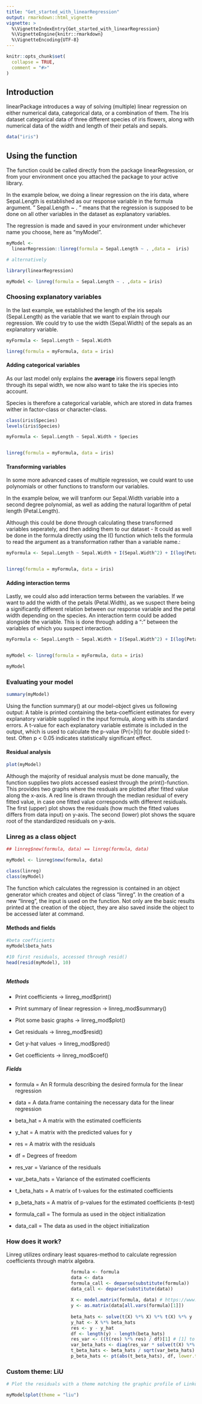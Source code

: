 ```yaml
---
title: "Get_started_with_linearRegression"
output: rmarkdown::html_vignette
vignette: >
  %\VignetteIndexEntry{Get_started_with_linearRegression}
  %\VignetteEngine{knitr::rmarkdown}
  %\VignetteEncoding{UTF-8}
---
```


```r
knitr::opts_chunk$set(
  collapse = TRUE,
  comment = "#>"
)
```

## Introduction

linearPackage introduces a way of solving (multiple) linear regression on either numerical data, categorical data, or a combination of them. The Iris dataset categorical data of three different species of iris flowers, along with numerical data of the width and length of their petals and sepals.

```r
data("iris")
```

## Using the function

The function could be called directly from the package linearRegression, or from your environment once you attached the package to your active library.

In the example below, we doing a linear regression on the iris data, where Sepal.Length is established as our response variable in the formula argument. " Sepal.Length \~ . " means that the regression is supposed to be done on all other variables in the dataset as explanatory variables.

The regression is made and saved in your environment under whichever name you choose, here as "myModel".

```r

myModel <- 
  linearRegression::linreg(formula = Sepal.Length ~ . ,data =  iris)

# alternatively

library(linearRegression)

myModel <- linreg(formula = Sepal.Length ~ . ,data = iris)
```

### Choosing explanatory variables

In the last example, we established the length of the iris sepals (Sepal.Length) as the variable that we want to explain through our regression. We could try to use the width (Sepal.Width) of the sepals as an explanatory variable.

```r

myFormula <- Sepal.Length ~ Sepal.Width

linreg(formula = myFormula, data = iris)
```

#### Adding categorical variables

As our last model only explains the **average** iris flowers sepal length through its sepal width, we now also want to take the iris species into account.

Species is therefore a categorical variable, which are stored in data frames wither in factor-class or character-class.

```r

class(iris$Species)
levels(iris$Species)

myFormula <- Sepal.Length ~ Sepal.Width + Species


linreg(formula = myFormula, data = iris)

```

#### Transforming variables

In some more advanced cases of multiple regression, we could want to use polynomials or other functions to transform our variables.

In the example below, we will tranform our Sepal.Width variable into a second degree polynomial, as well as adding the natural logarithm of petal length (Petal.Length).

Although this could be done through calculating these transformed variables seperately, and then adding them to our dataset - It could as well be done in the formula directly using the I() function which tells the formula to read the argument as a transformation rather than a variable name.:

```r


myFormula <- Sepal.Length ~ Sepal.Width + I(Sepal.Width^2) + I(log(Petal.Width)) + Species


linreg(formula = myFormula, data = iris)

```

#### Adding interaction terms

Lastly, we could also add interaction terms between the variables. If we want to add the width of the petals (Petal.Width), as we suspect there being a significantly different relation between our response variable and the petal width depending on the species. An interaction term could be added alongside the variable. This is done through adding a ":" between the variables of which you suspect interaction.

```r


myFormula <- Sepal.Length ~ Sepal.Width + I(Sepal.Width^2) + I(log(Petal.Width)) + Petal.Width + Species + Petal.Width:Species


myModel <- linreg(formula = myFormula, data = iris)

myModel
```

### Evaluating your model

```r
summary(myModel)

```

Using the function summary() at our model-object gives us following output: A table is printed containing the beta-coefficient estimates for every explanatory variable supplied in the input formula, along with its standard errors. A t-value for each explanatory variable estimate is included in the output, which is used to calculate the p-value (Pr(\>\|t\|)) for double sided t-test. Often p \< 0.05 indicates statistically significant effect.

#### Residual analysis

```r
plot(myModel)

```

Although the majority of residual analysis must be done manually, the function supplies two plots accessed easiest through the print()-function. This provides two graphs where the resduals are plotted after fitted value along the x-axis. A red line is drawn through the median residual of every fitted value, in case one fitted value corresponds with different residuals. The first (upper) plot shows the residuals (how much the fitted values differs from data input) on y-axis. The second (lower) plot shows the square root of the standardized residuals on y-axis.

### Linreg as a class object

```r
## linreg$new(formula, data) == linreg(formula, data)

myModel <- linreg$new(formula, data)

class(linreg)
class(myModel)
```

The function which calculates the regression is contained in an object generator which creates and object of class "linreg". In the creation of a new "linreg", the input is used on the function. Not only are the basic results printed at the creation of the object, they are also saved inside the object to be accessed later at command.

#### Methods and fields

```r

#beta coefficients
myModel$beta_hats

#10 first residuals, accessed through resid()
head(resid(myModel), 10)



```

##### Methods

-   Print coefficients -\> linreg_mod\$print()

-   Print summary of linear regression -\> linreg_mod\$summary()

-   Plot some basic graphs -\> linreg_mod\$plot()

-   Get residuals -\> linreg_mod\$resid()

-   Get y-hat values -\> linreg_mod\$pred()

-   Get coefficients -\> linreg_mod\$coef()

##### Fields

-   formula = An R formula describing the desired formula for the linear regression

-   data = A data.frame containing the necessary data for the linear regression

-   beta_hat = A matrix with the estimated coefficients

-   y_hat = A matrix with the predicted values for y

-   res = A matrix with the residuals

-   df = Degrees of freedom

-   res_var = Variance of the residuals

-   var_beta_hats = Variance of the estimated coefficients

-   t_beta_hats = A matrix of t-values for the estimated coefficients

-   p_beta_hats = A matrix of p-values for the estimated coefficients (t-test)

-   formula_call = The formula as used in the object initialization

-   data_call = The data as used in the object initialization

### How does it work?

Linreg utilizes ordinary least squares-method to calculate regression coefficients through matrix algebra.

```r
                        formula <- formula
                        data <- data
                        formula_call <- deparse(substitute(formula))
                        data_call <- deparse(substitute(data))
                        
                        X <- model.matrix(formula, data) # https://www.rdocumentation.org/packages/stats/versions/3.6.2/topics/model.matrix
                        y <- as.matrix(data[all.vars(formula)[1]])
                        
                        beta_hats <- solve(t(X) %*% X) %*% t(X) %*% y
                        y_hat <- X %*% beta_hats
                        res <- y - y_hat
                        df <- length(y) - length(beta_hats)
                        res_var <- ((t(res) %*% res) / df)[1] # [1] to access the value
                        var_beta_hats <- diag(res_var * solve(t(X) %*% X))
                        t_beta_hats <- beta_hats / sqrt(var_beta_hats)
                        p_beta_hats <- pt(abs(t_beta_hats), df, lower.tail=FALSE)*2 # x2 for two-tailed p-values
```

### Custom theme: LiU

```r
# Plot the residuals with a theme matching the graphic profile of Linköpings University!

myModel$plot(theme = "liu")
```
